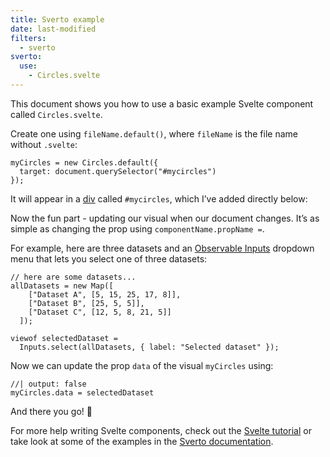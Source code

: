 ```yaml
---
title: Sverto example
date: last-modified
filters:
  - sverto
sverto:
  use:
    - Circles.svelte
---
```


This document shows you how to use a basic example Svelte component called `Circles.svelte`.

Create one using `fileName.default()`, where `fileName` is the file name without `.svelte`:

```ojs
myCircles = new Circles.default({
  target: document.querySelector("#mycircles")
});
```

It will appear in a [div](https://quarto.org/docs/authoring/markdown-basics.html#divs-and-spans) called `#mycircles`, which I've added directly below:

:::{#mycircles}
:::

Now the fun part - updating our visual when our document changes. It's as simple as changing the prop using `componentName.propName =`.

For example, here are three datasets and an [Observable Inputs](https://observablehq.com/documentation/inputs/overview) dropdown menu that lets you select one of three datasets:

```ojs
// here are some datasets...
allDatasets = new Map([
    ["Dataset A", [5, 15, 25, 17, 8]],
    ["Dataset B", [25, 5, 5]],
    ["Dataset C", [12, 5, 8, 21, 5]]
  ]);
```

```ojs
viewof selectedDataset =
  Inputs.select(allDatasets, { label: "Selected dataset" });
```

Now we can update the prop `data` of the visual `myCircles` using:

```ojs
//| output: false
myCircles.data = selectedDataset
```

And there you go! 🚀

For more help writing Svelte components, check out the [Svelte tutorial](https://svelte.dev/tutorial/basics) or take look at some of the examples in the [Sverto documentation](https://sverto.jamesgoldie.dev).

